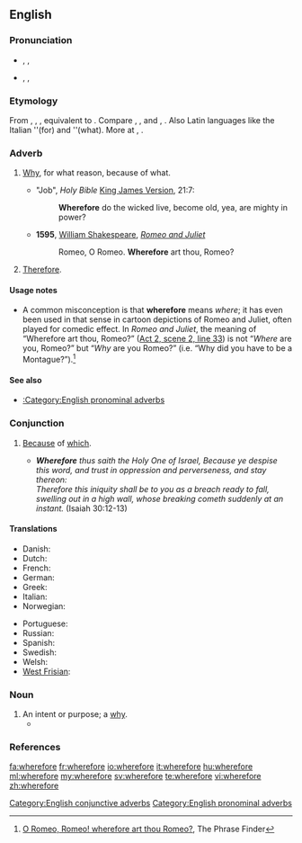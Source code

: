 ==English==

===Pronunciation===
* {{enPR|wâ(r)'fô(r)"}}, {{IPA|/ˈweə(r)ˌfɔː(r)/}}, {{SAMPA|/"we@(r)%fO:(r)/}}
* {{enPR|hwâ(r)'fô(r)"}}, {{IPA|/ˈʍeə(r)ˌfɔː(r)/}}, {{SAMPA|/"We@(r)%fO:(r)/}}

===Etymology===
From {{etyl|enm}} {{term|wherfor|lang=enm}}, {{term|wherfore|lang=enm}}, {{term|hwarfore|lang=enm}}, equivalent to {{compound|where|t1==what|for}}. Compare {{etyl|nl|-}} {{term|waarvoor||what for, wherefore|lang=nl}}, {{etyl|de|-}} {{term|wofür||for what, what for, why|lang=de}}, {{etyl|da|-}} and {{etyl|no|-}} {{term|hvorfor||wherefore, why|lang=da|lang=no}}, {{etyl|sv|-}} {{term|varför||wherefore, why|lang=sv}}. Also Latin languages like the Italian '{{l|it|per}}'(for) and '{{l|it|ché}}'(what). More at {{l|en|where}}, {{l|en|for}}.

===Adverb===
{{en-adv|-}}

# {{context|conjunctive|archaic}} [[why|Why]], for what reason, because of what.
#* "Job", ''Holy Bible'' [[King James Version]], 21:7:
#*: '''Wherefore''' do the wicked live, become old, yea, are mighty in power?
#* '''1595''', [[w:William Shakespeare|William Shakespeare]], ''[[w:Romeo and Juliet|Romeo and Juliet]]''
#*: Romeo, O Romeo. '''Wherefore''' art thou, Romeo?
# {{context|conjunctive|archaic|or|formal}} [[therefore|Therefore]].

====Usage notes====
* A common misconception is that '''wherefore''' means ''where''; it has even been used in that sense in cartoon depictions of Romeo and Juliet, often played for comedic effect. In ''Romeo and Juliet'', the meaning of “Wherefore art thou, Romeo?” ([[s:Romeo and Juliet#SCENE II. Capulet.27s orchard.|Act 2, scene 2, line 33]]) is not “''Where'' are you, Romeo?” but “''Why'' are you Romeo?” (i.e. “Why did you have to be a Montague?”).<ref>[http://www.phrases.org.uk/meanings/262200.html O Romeo, Romeo! wherefore art thou Romeo?], The Phrase Finder</ref>

====See also====
* [[:Category:English pronominal adverbs]]

===Conjunction===
{{en-con}}

# {{archaic}} [[because|Because]] of [[which]].
#* '''''Wherefore''' thus saith the Holy One of Israel, Because ye despise this word, and trust in oppression and perverseness, and stay thereon: <br>Therefore this iniquity shall be to you as a breach ready to fall, swelling out in a high wall, whose breaking cometh suddenly at an instant.'' (Isaiah 30:12-13)

====Translations====
{{trans-top|because of which}}
* Danish: {{t+|da|hvorfor}}
* Dutch: {{t+|nl|waarom}}
* French: {{t+|fr|d'où}}
* German: {{t+|de|warum}}
* Greek: {{t+|el|γιατί|sc=Grek}}
* Italian: {{t+|it|perché}}
* Norwegian: {{t|no|hvorfor}}
{{trans-mid}}
* Portuguese: {{t|pt|por quê}}
* Russian: {{t+|ru|почему}}
* Spanish: {{t-|es|por qué}}
* Swedish: {{t+|sv|varför}}
* Welsh: {{t-|cy|paham|xs=Welsh}}
* [[West Frisian]]: {{t|fy|wêrom}}
{{trans-bottom}}

===Noun===
{{en-noun}}

# An intent or purpose; a [[why]].
#* {{quote-book|title=Good evening Mr. & Mrs. America, and all the ships at sea|page=72|author=Richard Bausch|year=1996|passage=They want their money without reference to the hows and '''wherefores'''.}}

===References===
<references/>

[[Category:English conjunctive adverbs]]
[[Category:English pronominal adverbs]]

[[fa:wherefore]]
[[fr:wherefore]]
[[io:wherefore]]
[[it:wherefore]]
[[hu:wherefore]]
[[ml:wherefore]]
[[my:wherefore]]
[[sv:wherefore]]
[[te:wherefore]]
[[vi:wherefore]]
[[zh:wherefore]]